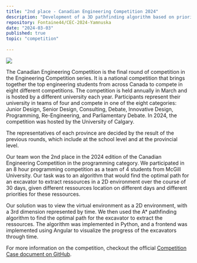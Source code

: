 ```yaml
---
title: "2nd place - Canadian Engineering Competition 2024"
description: "Development of a 3D pathfinding algorithm based on priorities of ressources in a virtual 2D environment through time."
repository: Fontaine44/CEC-2024-Yamnuska
date: "2024-03-03"
published: true
topic: "competition"
  
---
```


![](/cec2024.jpg)

The Canadian Engineering Competition is the final round of competition in the Engineering Competition series. It is a national competition that brings together the top engineering students from across Canada to compete in eight different competitions. The competition is held annually in March and is hosted by a different university each year.
Participants represent their university in teams of four and compete in one of the eight categories: Junior Design, Senior Design, Consulting, Debate, Innovative Design, Programming, Re-Engineering, and Parliamentary Debate.
In 2024, the competition was hosted by the University of Calgary.

The representatives of each province are decided by the result of the previous rounds, which include at the school level and at the provincial level.

Our team won the 2nd place in the 2024 edition of the Canadian Engineering Competition in the programming category. We participated in an 8 hour programming competition as a team of 4 students from McGill University.
Our task was to an algorithm that would find the optimal path for an excavator to extract ressources in a 2D environment over the course of 30 days, given different ressources location on different days and different priorities for these ressources.

Our solution was to view the virtual environment as a 2D environment, with a 3rd dimension represented by time. We then used the A* pathfinding algorithm to find the optimal path for the excavator to extract the ressources. The algorithm was implemented in Python, and a frontend was implemented using Angular to visualize the progress of the excavators through time.

For more information on the competition, checkout the official [Competition Case document on GitHub](https://github.com/Fontaine44/CEC-2024-Yamnuska/blob/main/informations/Programming%20Debrief.pdf).